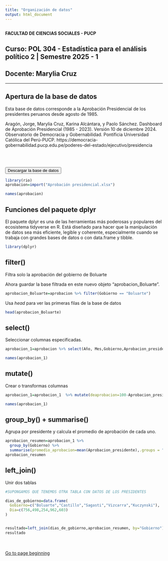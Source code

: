 ```yaml
---
title: "Organización de datos"
output: html_document
---
```


<center><img src=" " width="200"/></center>

**FACULTAD DE CIENCIAS SOCIALES - PUCP**<br>

## Curso: POL 304 - Estadística para el análisis político 2 \| Semestre 2025 - 1 <br>

## Docente: Marylia Cruz <br>

------------------------------------------------------------------------

## **Apertura de la base de datos**

Esta base de datos corresponde a la Aprobación Presidencial de los presidentes peruanos desde agosto de 1985.


Aragón, Jorge, Marylia Cruz, Karina Alcántara, y Paolo Sánchez. Dashboard de Aprobación Presidencial (1985 - 2023). Versión 10 de diciembre 2024. Observatorio de Democracia y Gobernabilidad. Pontificia Universidad Católica del Perú-PUCP. https://democracia-gobernabilidad.pucp.edu.pe/poderes-del-estado/ejecutivo/presidencia


<br></br>

</style>

<a href="https://paideia.pucp.edu.pe/cursos/mod/resource/view.php?id=2373025">
  <button>Descargar la base de datos</button>
</a>


```r
library(rio)
aprobacion=import("Aprobación presidencial.xlsx")
```


```r
names(aprobacion)
```

## **Funciones del paquete dplyr**

El paquete dplyr es una de las herramientas más poderosas y populares del ecosistema tidyverse en R. Está diseñado para hacer que la manipulación de datos sea más eficiente, legible y coherente, especialmente cuando se trabaja con grandes bases de datos o con data.frame y tibble.
```r
library(dplyr)
```

## **filter()**

Filtra solo la aprobación del gobierno de Boluarte

Ahora guardar la base filtrada en este nuevo objeto "aprobacion_Boluarte".

```r
aprobacion_Boluarte=aprobacion %>% filter(Gobierno == "Boluarte")
```

Usa *head* para ver las primeras filas de la base de datos
```r
head(aprobacion_Boluarte)
```

## **select()**

Seleccionar columnas especificadas.

```r
aprobacion_1=aprobacion %>% select(Año, Mes,Gobierno,Aprobacion_presidente)

names(aprobacion_1)
```

## **mutate()**

Crear o transformas columnas

```r
aprobacion_1=aprobacion_1  %>% mutate(deaprobacion=100-Aprobacion_presidente)

names(aprobacion_1)
```

## **group_by() + summarise()**

Agrupa por presidente y calcula el promedio de aprobación de cada uno.

```r
aprobacion_resumen=aprobacion_1 %>%
  group_by(Gobierno) %>%
  summarise(promedio_aprobacion=mean(Aprobacion_presidente),.groups = "drop")
aprobacion_resumen
```

## **left_join()**

Unir dos tablas

```r
#SUPONGAMOS QUE TENEMOS OTRA TABLA CON DATOS DE LOS PRESIDENTES

dias_de_gobierno=data.frame(
  Gobierno=c("Boluarte","Castillo","Sagasti","Vizcarra","Kuczynski"),
  Dia=c(756,498,254,962,603)
)


resultado=left_join(dias_de_gobierno,aprobacion_resumen, by="Gobierno")
resultado
```


<br></br> [Go to page beginning](#beginning)

